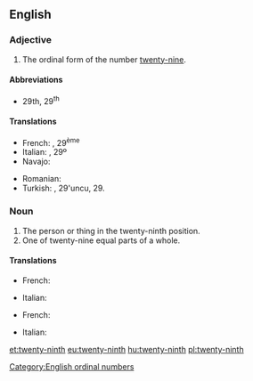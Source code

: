 ==English==

===Adjective===
{{en-adj|-}}

# The ordinal form of the number [[twenty-nine]].

====Abbreviations====
* 29th, 29<sup>th</sup>

====Translations====
{{trans-top|ordinal form of the number twenty-nine}}
* French: {{t+|fr|vingt-neuvième}}, 29<sup>ème</sup>
* Italian: {{t+|it|ventinovesimo}}, 29º
* Navajo: {{t|nv|naadįįnáhástʼéí góneʼ}}
{{trans-mid}}
* Romanian: {{t|ro|douăzeci și nouălea}}
* Turkish: {{t|tr|yirmi dokuzuncu}}, 29'uncu, 29.
{{trans-bottom}}

===Noun===
{{en-noun}}

# The person or thing in the twenty-ninth position.
# One of twenty-nine equal parts of a whole.

====Translations====
{{trans-top|person or thing in the twenty-ninth position}}
* French: {{t+|fr|vingt-neuvième|m|f}}
{{trans-mid}}
* Italian: {{t+|it|ventinovesimo|m}}
{{trans-bottom}}

{{trans-top|one of twenty-nine equal parts of a whole}}
* French: {{t+|fr|vingt-neuvième|m}}
{{trans-mid}}
* Italian: {{t+|it|ventinovesimo|m}}
{{trans-bottom}}

[[Category:English ordinal numbers]]

[[et:twenty-ninth]]
[[eu:twenty-ninth]]
[[hu:twenty-ninth]]
[[pl:twenty-ninth]]